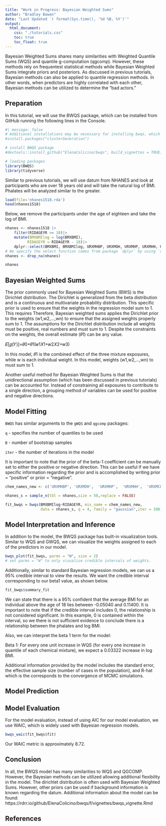 ```yaml
---
title: "Work in Progress: Bayesian Weighted Sums"
author: "Bradley Bowen"
date: "Last Updated `r format(Sys.time(), '%d %B, %Y')`"
output:
  html_document:
    css: "./tutorials.css"
    toc: true
    toc_float: true
---
```


Bayesian Weighted Sums shares many similarities with Weighted Quantile Sums (WQS) and quantile g-computation (qgcomp). However, these methods rely on frequentest statistical methods while Bayesian Weighted Sums integrate priors and posteriors. As discussed in previous tutorials, Bayesian methods can also be applied to quantile regression methods. In other words, when predictors are highly correlated with each other, Bayesian methods can be utilized to determine the "bad actors."

## Preparation

In this tutorial, we will use the BWQS package, which can be installed from GitHub running the following lines in the Console. 

```r
#| message: false
# Additional installations may be necessary for installing bwqs, which can be loaded using the additional code below:
#install.packages("clusterGeneration")

# install BWQS package
#devtools::install_github("ElenaColicino/bwqs", build_vignettes = TRUE)

# loading packages
library(BWQS)
library(tidyverse)
```


Similar to previous tutorials, we will use datum from NHANES and look at participants who are over 18 years old and will take the natural log of BMI. Phalates will be analyzed similar to the greater. 


```r
load(file='nhanes1518.rda')
head(nhanes1518)
```

Below, we remove the participants under the age of eighteen and take the log of BMI.

```r
nhanes <- nhanes1518 |>
    filter(RIDAGEYR >= 18)|>
    mutate(BMXBMIlog = log(BMXBMI),
          RIDAGEYR = RIDAGEYR - 18)|>
    dplyr::select(BMXBMI, BMXBMIlog, URXMHBP, URXMOH, URXMHP, URXMHH, URXMCOH, URXMHNC, URXMHH, URXECP, URXHIBP, URXMIB, RIDAGEYR)
# We specify the select function comes from package `dplyr` by using `dplyr::select`
nhanes <- drop_na(nhanes)

nhanes
```



## Bayesian Weighted Sums

The prior commonly used for Bayesian Weighted Sums (BWS) is the Dirichlet distribution. The Dirichlet is generalized from the beta distribution and is a continuous and multivariate probability distribution. This specific prior is used to ensure that the weights in the regression model sum to 1. This requires  Therefore, Bayesian weighted sums applies the Dirichlet prior to the weights (w1,w2,...,wn) to ensure that the assigned weights properly sum to 1. The assumptions for the Dirichlet distribution include all weights must be positive, real numbers and must sum to 1. Despite the constraints on the weights, the overall estimate (𝜃1) can be any value.


𝐸[𝑔(𝑌)]=𝜃0+𝜃1(𝑤1𝑋1+𝑤2𝑋2+𝑤3)

In this model, 𝜃1 is the combined effect of the three mixture exposures, while w is each individual weight. In this model, weights (w1,w2,...,wn) to must sum to 1.

Another useful method for Bayesian Weighted Sums is that the unidirectional assumption (which has been discussed in previous tutorials) can be accounted for. Instead of constraining all exposures to contribute to a single direction, a grouping method of variables can be used for positive and negative directions.

## Model Fitting


`BWQS` has similar arguments to the `gWQS` and `qgcomp` packages:

`q` - specifies the number of quantiles to be used

`B` - number of bootstrap samples

`iter` - the number of iterations in the model

It is important to note that the prior of the beta-1 coefficient can be manually set to either the positive or negative direction. This can be useful if we have specific information regarding the prior and is accomplished by writing prior = "positive" or  prior = "negative".

```r

chem_names_new <- c('URXMHBP', 'URXMOH',  'URXMHP',  'URXMHH',  'URXMCOH', 'URXMHNC', 'URXECP', 'URXHIBP', 'URXMIB')

nhanes_s = sample_n(tbl = nhanes,size = 50,replace = FALSE)

fit_bwqs = bwqs(BMXBMIlog~RIDAGEYR, mix_name = chem_names_new,
                data = nhanes_s, q = 4, family = "gaussian",iter = 100)
```

## Model Interpretation and Inference

In addition to the model, the BWQS package has built-in visualization tools. Similar to WQS and GWQS, we can visualize the weights assigned to each of the predictors in our model.

```r
bwqs_plot(fit_bwqs, parms = "W", size = 2)
# set parms = "W" to only visualize credible intervals of weights.
```

Additionally, similar to standard Bayesian regression models, we can us a 95% credible interval to view the results. We want the credible interval corresponding to our beta1 value, as shown below.

```r
fit_bwqs$summary_fit
```

We can state that there is a 95% confident that the average BMI for an individual above the age of 18 lies between -0.05040 and 0.11400. It is important to note that if the credible interval includes 0, the relationship is not considered significant. In this example, 0 is contained within the interval, so we there is not sufficient evidence to conclude there is a relationship between the phalates and log BMI.

Also, we can interpret the beta 1 term for the model: 

Beta 1: For every one unit increase in WQS (for every one increase in quantile of each chemical mixture), we expect a 0.03322 increase in log BMI.

Additional information provided by the model includes the standard error, the effective sample size (number of cases in the population), and R-hat which is the corresponds to the convergence of MCMC simulations. 

## Model Prediction

## Model Evaluation

For the model evaluation, instead of using AIC for our model evaluation, we use WAIC, which is widely used with Bayesian regression models. 

```r
bwqs_waic(fit_bwqs$fit)
```

Our WAIC metric is approximately 8.72. 

## Conclusion

In all, the BWQS model has many similarities to WQS and QGCOMP. However, the Bayesian methods can be utilized allowing additional flexibility in the model. The dirichlet distribution is often used with Bayesian Weighted Sums. However, other priors can be used if background information is known regarding the datum. Additional information about the model can be found: https://rdrr.io/github/ElenaColicino/bwqs/f/vignettes/bwqs_vignette.Rmd

## References




